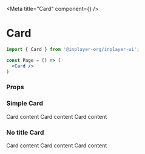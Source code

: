 
<Meta title="Card" component={<Card/>} />

# Card

```jsx
import { Card } from '@inplayer-org/inplayer-ui';

const Page = () => (
  <Card />
)
```

### Props
<Props of={Card}/>

### Simple Card
<Preview withSource="open">
  <Story name="simple card">
    <div>
        <Card title={'Card with title'} titleVariant="h2" style={{ width: 400 }}>
            <Typography variant="p">Card content</Typography>
            <Typography variant="p">Card content</Typography>
            <Typography variant="p">Card content</Typography>
        </Card>
    </div>
  </Story>
</Preview>

### No title Card
<Preview withSource="open">
  <Story name="only body">
    <div>
        <Card>
            <Typography variant="p">Card content</Typography>
            <Typography variant="p">Card content</Typography>
            <Typography variant="p">Card content</Typography>
        </Card>
    </div>
  </Story>
</Preview>

